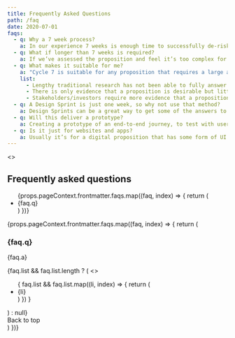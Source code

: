 ```yaml
---
title: Frequently Asked Questions
path: /faq
date: 2020-07-01
faqs: 
  - q: Why a 7 week process?
    a: In our experience 7 weeks is enough time to successfully de-risk a proposition. If it was any shorter it wouldn’t allow enough time for iteration and pivoting. It also wouldn’t allow enough time to recruit key users to test with. A longer process inevitably ends up with more waste, the amount that is learnt quickly deteriorates and experiments can become over-engineered.
  - q: What if longer than 7 weeks is required?
    a: If we’ve assessed the proposition and feel it’s too complex for 7 weeks, we can consider running 2 or more Cycle 7 projects. They could be run simultaneously or staggered so that learnings from one can feed into the other.
  - q: What makes it suitable for me?
    a: "Cycle 7 is suitable for any proposition that requires a large amount of investmentment to get off the ground but still carries significant risk and uncertainty. Typical scenarios include:"
    list:
      - Lengthy traditional research has not been able to fully answer the important questions.
      - There is only evidence that a proposition is desirable but little is known about the feasibility or viability.
      - Stakeholders/investors require more evidence that a proposition has enough potential, such as validated hypotheses.
  - q: A Design Sprint is just one week, so why not use that method?
    a: Design Sprints can be a great way to get some of the answers to important business questions but often only at a very high level and more complicated questions are often avoided. Usually Cycle 7 teams require experts to be brought in and out and hard to reach people need to be interviewed. This can take time to organise; a shorter process would simply miss out critical nuggets of information.
  - q: Will this deliver a prototype?
    a: Creating a prototype of an end-to-end journey, to test with users, seems like a common sense approach. It can also feel like the natural stepping stone to creating an MVP. But you may end up building for the sake of it and miss answering the more difficult and important questions first. Instead, we build experiences that are carefully designed to test hypotheses. These experiences can sometimes form part of a user journey but usually it’s a proof of concept for each prioritised feature.
  - q: Is it just for websites and apps?
    a: Usually it’s for a digital proposition that has some form of UI but other flavours could be hardware or research based. Also, Voice and IoT devices are becoming more and more part of our lives, so these may replace a traditional UI in some cases.
---
```



<Layout>
  <>
    <div className="grav-u-mt-xxl">
      <Cycle7LogoSvg />
    </div>
    <h2 className="grav-u-pb-m">Frequently asked questions</h2>
    <ul id="c7-questions" className="grav-o-reset-list">
      {props.pageContext.frontmatter.faqs.map((faq, index) => {
        return (
          <li key={index}><ScrollLink to={`faq${index}`} href={`#faq${index}`} duration={500} smooth={true} offset={-80}>{faq.q}</ScrollLink></li>
        )
      })}
    </ul>
    <article className="grav-u-pb-xl">
      {props.pageContext.frontmatter.faqs.map((faq, index) => {
        return (
          <div key={`faq-a${index}`} id={`faq${index}`}>
            <h3>{faq.q}</h3>
            <p>{faq.a}</p>
            {faq.list && faq.list.length ? (
              <>
                <ul>
                {
                  faq.list && faq.list.map((li, index) => {
                    return (
                      <li key={li}>{li}</li>
                    )
                  })
                }
              </ul>
              </>
            ) : null}
            <div>
              <ScrollLink to="c7-questions" href="#c7-questions" duration={500} smooth={true} offset={-80}>
                Back to top
              </ScrollLink>
            </div>
          </div>
        )
      })}
    </article>
  </>
</Layout>
